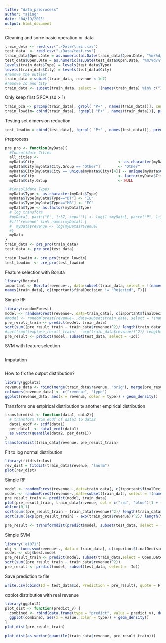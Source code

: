 ```yaml
---
title: "data_preprocess"
author: "ajing"
date: "04/19/2015"
output: html_document
---
```



Cleaning and some basic operation on data
```r
train_data <- read.csv("./Data/train.csv")
test_data  <- read.csv("./Data/test.csv")
train_data$Open.Date = as.numeric(as.Date(train_data$Open.Date, "%m/%d/%Y"))
test_data$Open.Date = as.numeric(as.Date(test_data$Open.Date, "%m/%d/%Y"))
levels(train_data$Type) = levels(test_data$Type)
levels(train_data$City) = levels(test_data$City)
#remove the outlier
train_data = subset(train_data, revenue < 1e7)
#remove Id and City
train_data <- subset(train_data, select = !(names(train_data) %in% c("Id")))
```

Only keep first 5 PCA (sd > 1)
```r
train_pca <- prcomp(train_data[, grepl( "P+" , names(train_data))], center = TRUE, scale = TRUE)
train_lowdim= cbind(train_data[, !grepl( "P+" , names(train_data))], predict(train_pca)[,1:5])
```

Testing set dimension reduction
```r
test_lowdim = cbind(test_data[, !grepl( "P+" , names(test_data))], predict(train_pca, newdata = test_data[, grepl( "P+" , names(test_data))])[,1:5])
```

Preprocess
```r
pre_pro <- function(myData){
  #Consolidate Cities
  all_cities <-
  myData$City                                      <- as.character(myData$City)
  myData$City[myData$City.Group == "Other"]        <- "Other"
  myData$City[myData$City == unique(myData$City)[4]] <- unique(myData$City)[2]
  myData$City                                      <- factor(myData$City, levels = c("Diyarbakır", "Ankara", "İstanbul", "Other"))
  myData$City.Group                                <- NULL

  #Consolidate Types
  myData$Type <- as.character(myData$Type)
  myData$Type[myData$Type=="DT"] <- "IL"
  myData$Type[myData$Type=="MB"] <- "FC"
  myData$Type <- as.factor(myData$Type)
  # log transform
  #myData[, paste("P", 1:37, sep="")] <- log(1 +myData[, paste("P", 1:37, sep="")])
  #if("revenue" %in% names(myData)) {
  #  myData$revenue <- log(myData$revenue)
  #}
  myData
}
train_data <- pre_pro(train_data)
test_data <- pre_pro(test_data)

train_lowdim <- pre_pro(train_lowdim)
test_lowdim  <- pre_pro(test_lowdim)
```


Feature selection with Boruta
```r
library(Boruta)
important <- Boruta(revenue~., data=subset(train_data, select = !(names(train_data) %in% c("Id", "City"))))
names(train_data[, c(important$finalDecision != "Rejected", T)])
```

Simple RF
```r
library(randomForest)
model <- randomForest(revenue~.,data=train_data[, c(important$finalDecision != "Rejected", T)], importance = T, ntree = 200, maxnodes = 20)
#model <- randomForest(revenue~.,data=subset(train_data, select = !(names(train_data) %in% c("Id", "City"))), importance = T, ntree = 200, maxnodes = 20)
pre_result_train <- predict(model, train_data)
sqrt(sum((pre_result_train - train_data$revenue)^2)/ length(train_data$revenue))
#sqrt(sum((exp(pre_result_train) - exp(train_data$revenue))^2)/ length(train_data$revenue))
pre_result <- predict(model, subset(test_data, select = -Id))
```


SVM with feature selection
```r

```

Imputation
```r

```

How to fix the output distribution?
```r
library(ggplot2)
revenue_data <- rbind(merge(train_data$revenue, "orig"), merge(pre_result_train, "pred"), merge(pre_result, "pred_t"))
colnames(revenue_data) <- c("revenue", "type")
ggplot(revenue_data, aes(x = revenue, color = type)) + geom_density()
```

Transform one empirical distribution to another empirical distribution
```r
transformdist <- function(data1, data2){
  # transform from ecdf of data1 to data2
  data1_ecdf <- ecdf(data1)
  per_data1  <- data1_ecdf(data1)
  as.vector(quantile(data2, per_data1))
}
transformdist(train_data$revenue, pre_result_train)
```

Fit to log normal distribution
```r
library(fitdistrplus)
rev_dist = fitdist(train_data$revenue, "lnorm")
plot(rev_dist)
```


Simple RF
```r
model <- randomForest(revenue~.,data=train_data[, c(important$finalDecision != "Rejected", T)], importance = T, ntree = 200, maxnodes = 20)
model <- randomForest(revenue~.,data=subset(train_data, select = !(names(train_data) %in% c("Id", "City"))), importance = T, ntree = 200, maxnodes = 20)
pre_result_train <- predict(model, train_data)
plot(pre_result_train, train_data$revenue, col = c("red", "blue")[1 + (train_data$City.Group == "Other")])
abline(0,1)
sqrt(sum((pre_result_train - train_data$revenue)^2)/ length(train_data$revenue))
sqrt(sum((exp(pre_result_train) - exp(train_data$revenue))^2)/ length(train_data$revenue))

pre_result <- transformdist(predict(model, subset(test_data, select = -Id)),train_data$revenue)
```

Simple SVM
```r
library('e1071')
obj <- tune.svm(revenue~., data = train_data[, c(important$finalDecision != "Rejected", T)], gama = 2^(-10:1), cost = 2^(2:10))
model <- obj$best.model
pre_result_train <- predict(model, subset(train_data,select = Open.Date:P37))
sqrt(sum((pre_result_train - train_data$revenue)^2))
pre_result <- predict(model, subset(test_data, select = -Id))
```

Save prediction to file
```r
write.csv(cbind(Id = test_data$Id, Prediction = pre_result), quote = F, row.names = F, file = "./predict_result.csv")
```

ggplot distribution with real revenue
```r
library(ggplot2)
plot_dist <- function(predict_v) {
  combined <- rbind(data.frame(type = "predict", value = predict_v), data.frame(type = "real", value = train_data$revenue))
  ggplot(combined, aes(x = value, color = type)) + geom_density()
}
plot_dist(pre_result_train)

plot_dist(as.vector(quantile(train_data$revenue, pre_result_train)))

```
